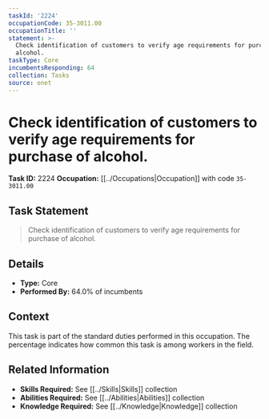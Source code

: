 ```yaml
---
taskId: '2224'
occupationCode: 35-3011.00
occupationTitle: ''
statement: >-
  Check identification of customers to verify age requirements for purchase of
  alcohol.
taskType: Core
incumbentsResponding: 64
collection: Tasks
source: onet
---
```

# Check identification of customers to verify age requirements for purchase of alcohol.

**Task ID:** 2224
**Occupation:** [[../Occupations|Occupation]] with code `35-3011.00`

## Task Statement

> Check identification of customers to verify age requirements for purchase of alcohol.

## Details

- **Type:** Core
- **Performed By:** 64.0% of incumbents

## Context

This task is part of the standard duties performed in this occupation. The percentage indicates how common this task is among workers in the field.

## Related Information

- **Skills Required:** See [[../Skills|Skills]] collection
- **Abilities Required:** See [[../Abilities|Abilities]] collection
- **Knowledge Required:** See [[../Knowledge|Knowledge]] collection

